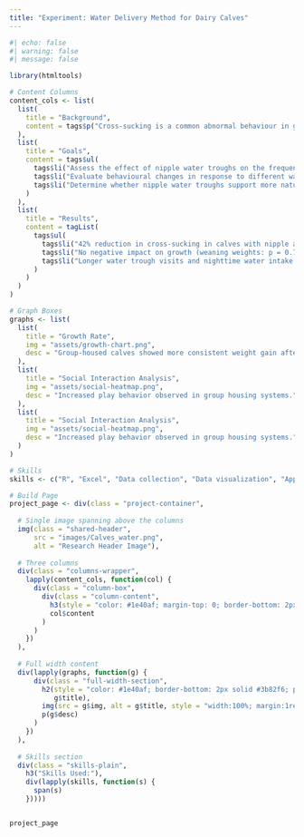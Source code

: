 ```yaml
---
title: "Experiment: Water Delivery Method for Dairy Calves"
---
```


```r
#| echo: false
#| warning: false
#| message: false

library(htmltools)

# Content Columns
content_cols <- list(
  list(
    title = "Background",
    content = tags$p("Cross-sucking is a common abnormal behaviour in group-housed dairy calves, linked to welfare concerns and management practices. This study evaluates whether nipple-equipped water troughs can reduce this behaviour, promoting more natural drinking patterns and improved welfare outcomes.")
  ),
  list(
    title = "Goals",
    content = tags$ul(
      tags$li("Assess the effect of nipple water troughs on the frequency and duration of cross-sucking in group-housed calves"),
      tags$li("Evaluate behavioural changes in response to different water provision systems"),
      tags$li("Determine whether nipple water troughs support more natural oral behaviours in calves after milk feeding")
    )
  ),
  list(
    title = "Results",
    content = tagList(
      tags$ul(
        tags$li("42% reduction in cross-sucking in calves with nipple access vs. open troughs (p = 0.003)"),
        tags$li("No negative impact on growth (weaning weights: p = 0.788)"),
        tags$li("Longer water trough visits and nighttime water intake in groups of calves with nipple water troughs")
      )
    )
  )
)

# Graph Boxes
graphs <- list(
  list(
    title = "Growth Rate",
    img = "assets/growth-chart.png",
    desc = "Group-housed calves showed more consistent weight gain after weaning period (p < 0.05)."
  ),
  list(
    title = "Social Interaction Analysis",
    img = "assets/social-heatmap.png",
    desc = "Increased play behavior observed in group housing systems."
  ),
  list(
    title = "Social Interaction Analysis",
    img = "assets/social-heatmap.png",
    desc = "Increased play behavior observed in group housing systems."
  )
)

# Skills
skills <- c("R", "Excel", "Data collection", "Data visualization", "Applied Ethology", "Animal Science")

# Build Page
project_page <- div(class = "project-container",
  
  # Single image spanning above the columns
  img(class = "shared-header",
      src = "images/Calves_water.png",
      alt = "Research Header Image"),
  
  # Three columns
  div(class = "columns-wrapper",
    lapply(content_cols, function(col) {
      div(class = "column-box",
        div(class = "column-content",
          h3(style = "color: #1e40af; margin-top: 0; border-bottom: 2px solid #3b82f6;", col$title),
          col$content
        )
      )
    })
  ),
  
  # Full width content
  div(lapply(graphs, function(g) {
      div(class = "full-width-section",
        h2(style = "color: #1e40af; border-bottom: 2px solid #3b82f6; padding-bottom: 0.5rem;",
           g$title),
        img(src = g$img, alt = g$title, style = "width:100%; margin:1rem 0; border-radius: 4px;"),
        p(g$desc)
      )
    })
  ),
  
  # Skills section
  div(class = "skills-plain",
    h3("Skills Used:"),
    div(lapply(skills, function(s) {
      span(s)
    }))))


project_page
```

